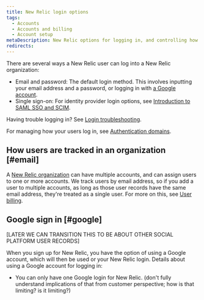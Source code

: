 ```yaml
---
title: New Relic login options
tags:
  - Accounts
  - Accounts and billing
  - Account setup
metaDescription: New Relic options for logging in, and controlling how your users log in.  
redirects:
---
```


There are several ways a New Relic user can log into a New Relic organization: 

* Email and password: The default login method. This involves inputting your email address and a password, or logging in with [a Google account](#google).
* Single sign-on: For identity provider login options, see [Introduction to SAML SSO and SCIM](/docs/accounts/accounts-billing/new-relic-one-user-management/introduction-saml-scim). 

Having trouble logging in? See [Login troubleshooting](/docs/accounts/accounts-billing/account-setup/troubleshoot-new-relics-password-email-address-login-problems/).

For managing how your users log in, see [Authentication domains](/docs/accounts/accounts-billing/new-relic-one-user-management/authentication-domains-saml-sso-scim-more).

## How users are tracked in an organization [#email]

A [New Relic organization](/docs/accounts/accounts-billing/account-structure/new-relic-account-structure) can have multiple accounts, and can assign users to one or more accounts. We track users by email address, so if you add a user to multiple accounts, as long as those user records have the same email address, they're treated as a single user. For more on this, see [User billing](/docs/accounts/accounts-billing/new-relic-one-pricing-billing/user-count-billing). 

## Google sign in [#google]

[LATER WE CAN TRANSITION THIS TO BE ABOUT OTHER SOCIAL PLATFORM USER RECORDS]

When you sign up for New Relic, you have the option of using a Google account, which will then be used or your New Relic login. Details about using a Google account for logging in: 

* You can only have one Google login for New Relic. (don't fully understand implications of that from customer perspective; how is that limiting? is it limiting?)

